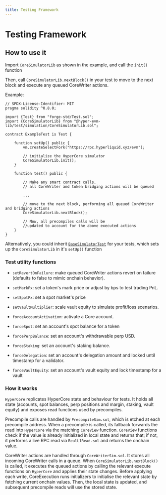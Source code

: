 ```yaml
---
title: Testing Framework
---
```


# Testing Framework
## How to use it

Import `CoreSimulatorLib` as shown in the example, and call the `init()` function

Then, call `CoreSimulatorLib.nextBlock()` in your test to move to the next block and execute any queued CoreWriter actions.

Example:

```solidity
// SPDX-License-Identifier: MIT
pragma solidity ^0.8.0;

import {Test} from "forge-std/Test.sol";
import {CoreSimulatorLib} from "@hyper-evm-lib/test/simulation/CoreSimulatorLib.sol";

contract ExampleTest is Test {

    function setUp() public {
        vm.createSelectFork("https://rpc.hyperliquid.xyz/evm");

        // initialize the HyperCore simulator
        CoreSimulatorLib.init();
    }

    function test() public { 

        // Make any smart contract calls, 
        // all CoreWriter and token bridging actions will be queued

        ...

        // move to the next block, performing all queued CoreWriter and bridging actions
        CoreSimulatorLib.nextBlock();

        // Now, all precompiles calls will be 
        //updated to account for the above executed actions
    }
}

```

Alternatively, you could inherit [`BaseSimulatorTest`](https://github.com/hyperliquid-dev/hyper-evm-lib/blob/main/test/BaseSimulatorTest.sol) for your tests, which sets up the `CoreSimulatorLib` in it's `setUp()` function

### Test utility functions

- `setRevertOnFailure`: make queued CoreWriter actions revert on failure (defaults to false to mimic onchain behavior).
- `setMarkPx`: set a token's mark price or adjust by bps to test trading PnL.
- `setSpotPx`: set a spot market's price 
- `setVaultMultiplier`: scale vault equity to simulate profit/loss scenarios.

- `forceAccountActivation`: activate a Core account.
- `forceSpot`: set an account's spot balance for a token
- `forcePerpBalance`: set an account's withdrawable perp USD.
- `forceStaking`: set an account's staking balance.
- `forceDelegation`: set an account's delegation amount and locked until timestamp for a validator.
- `forceVaultEquity`: set an account's vault equity and lock timestamp for a vault


### How it works

`HyperCore` replicates HyperCore state and behaviour for tests. It holds all state (accounts, spot balances, perp positions and margin, staking, vault equity) and exposes read functions used by precompiles.

Precompile calls are handled by `PrecompileSim.sol`, which is etched at each precompile address. When a precompile is called, its fallback forwards the read into `HyperCore` via the matching `CoreView` function. `CoreView` functions check if the value is already initialized in local state and returns that; if not, it performs a live RPC read via `RealL1Read.sol` and returns the onchain value.

CoreWriter actions are handled through `CoreWriterSim.sol`. It stores all incoming CoreWriter calls in a queue. When `CoreSimulatorLib.nextBlock()` is called, it executes the queued actions by calling the relevant execute functions on `HyperCore` and applies their state changes. Before applying each write, CoreExecution runs initializers to initialise the relevant state by fetching current onchain values. Then, the local state is updated, and subsequent precompile reads will use the stored state.

